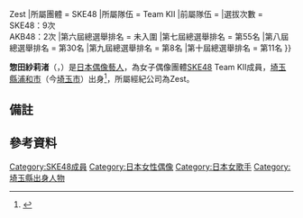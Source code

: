 {{Expand|time=2017-09-02T02:32:15+00:00}}
{{Infobox AKB48 member
|名稱 = 惣田紗莉渚
|日文原名 = 惣田 紗莉渚
|假名 = そうだ さりな
|羅馬拼音 = Sōda Sarina
|圖像 =
|暱稱 = Sally（{{lang|ja|さりー}}）
|國籍 = {{JPN}}
|出生日期 = {{birth date and age|1993|1|18}}
|出身地點 = {{JPN}}[[埼玉縣|埼玉縣]][[浦和市|浦和市]]（今{{JPN}}埼玉縣[[埼玉市|埼玉市]]）<ref name="urawa" />
|身高 = {{height|m=1.60}}
|血型 = B型
|出道作品 = 《[[笨拙的太陽|再見 昨天的自己]]》<br />（{{lang|ja|サヨナラ 昨日の自分}}）
|出道日期 = 2014年3月20日 
|加入時期 = 選秀1期
|經紀公司 = [[AKS|AKS]]{{→}}Zest{{noteTag|1=前稱為株式會社SKE}}
|所屬團體 = SKE48
|所屬隊伍 = Team KII
|前屬隊伍 = 
|選拔次數 = SKE48：9次<!--至《Stand by you》為止--><br>AKB48：2次<!--至《感傷列車》為止-->
|第六屆總選舉排名 = 未入圍
|第七屆總選舉排名 = 第55名
|第八屆總選舉排名 = 第30名
|第九屆總選舉排名 = 第8名
|第十屆總選舉排名 = 第11名
}}

'''惣田紗莉渚'''（{{jpn|j=惣田 紗莉渚|hg=そうだ さりな|rm=Sōda Sarina|f=y}}，{{bd|1993年|1月18日|||catIdx=Sōda Sarina}}）是[[日本偶像|日本偶像藝人]]，為女子偶像團體[[SKE48|SKE48]] Team KII成員，[[埼玉縣|埼玉縣]][[浦和市|浦和市]]（今[[埼玉市|埼玉市]]）出身<ref name="urawa">{{cite web|url=https://ameblo.jp/ske48official/entry-12117930416.html|author=惣田紗莉渚|date=2016-01-16|script-title=ja:惣田紗莉渚♪私のふるさと。|language=ja|work=SKE48オフィシャルブログ|accessdate=2017-06-29}}</ref>，所屬經紀公司為Zest。

==備註==
{{noteFoot}}

==參考資料==
{{refFoot}}

{{SKE48}}
{{日本人物小作品}}

{{DEFAULTSORT:Souda Sarina}}
[[Category:SKE48成員|Category:SKE48成員]]
[[Category:日本女性偶像|Category:日本女性偶像]]
[[Category:日本女歌手|Category:日本女歌手]]
[[Category:埼玉縣出身人物|Category:埼玉縣出身人物]]